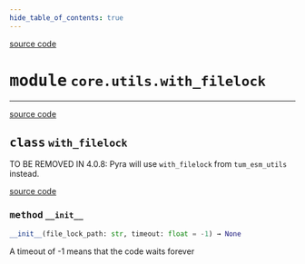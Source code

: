 ```yaml
---
hide_table_of_contents: true
---
```


<!-- markdownlint-disable -->

<a href="https://github.com/tum-esm/pyra/tree/main/packages/core/utils/with_filelock.py#L0" className="SourceCodeLinkBadge">source code</a>

# <kbd>module</kbd> `core.utils.with_filelock`






---

<a href="https://github.com/tum-esm/pyra/tree/main/packages/core/utils/with_filelock.py#L12" className="SourceCodeLinkBadge">source code</a>

## <kbd>class</kbd> `with_filelock`
TO BE REMOVED IN 4.0.8: Pyra will use `with_filelock` from `tum_esm_utils` instead. 

<a href="https://github.com/tum-esm/pyra/tree/main/packages/core/utils/with_filelock.py#L16" className="SourceCodeLinkBadge">source code</a>

### <kbd>method</kbd> `__init__`

```python
__init__(file_lock_path: str, timeout: float = -1) → None
```

A timeout of -1 means that the code waits forever 





